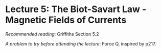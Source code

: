 # Lecture 5: The Biot-Savart Law - Magnetic Fields of Currents

*Recommended reading*: Griffiths Section 5.2

*A problem to try before attending the lecture*: 
Force Q, inspired by p217.
